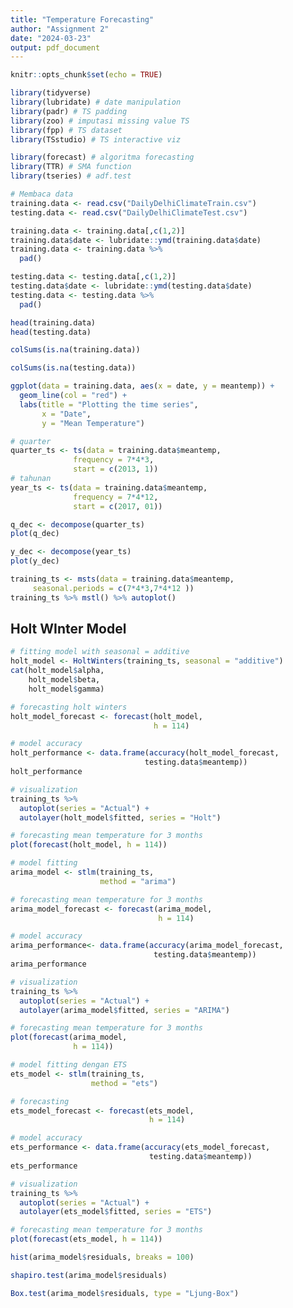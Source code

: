 ---
title: "Temperature Forecasting"
author: "Assignment 2"
date: "2024-03-23"
output: pdf_document
---

```{r setup, include=FALSE}
knitr::opts_chunk$set(echo = TRUE)
```

```{r}
library(tidyverse)
library(lubridate) # date manipulation
library(padr) # TS padding
library(zoo) # imputasi missing value TS
library(fpp) # TS dataset
library(TSstudio) # TS interactive viz

library(forecast) # algoritma forecasting
library(TTR) # SMA function
library(tseries) # adf.test
```

```{r}
# Membaca data
training.data <- read.csv("DailyDelhiClimateTrain.csv")
testing.data <- read.csv("DailyDelhiClimateTest.csv")

training.data <- training.data[,c(1,2)]
training.data$date <- lubridate::ymd(training.data$date)
training.data <- training.data %>%
  pad()

testing.data <- testing.data[,c(1,2)]
testing.data$date <- lubridate::ymd(testing.data$date)
testing.data <- testing.data %>%
  pad()
```
```{r}
head(training.data)
head(testing.data)
```

```{r}
colSums(is.na(training.data))
```

```{r}
colSums(is.na(testing.data))
```

```{r}
ggplot(data = training.data, aes(x = date, y = meantemp)) +
  geom_line(col = "red") +
  labs(title = "Plotting the time series",
       x = "Date",
       y = "Mean Temperature")
```


```{r}
# quarter
quarter_ts <- ts(data = training.data$meantemp,
              frequency = 7*4*3,
              start = c(2013, 1))
# tahunan
year_ts <- ts(data = training.data$meantemp,
              frequency = 7*4*12,
              start = c(2017, 01))
```


```{r}
q_dec <- decompose(quarter_ts)
plot(q_dec)
```


```{r}
y_dec <- decompose(year_ts)
plot(y_dec)
```


```{r}
training_ts <- msts(data = training.data$meantemp,
     seasonal.periods = c(7*4*3,7*4*12 ))
training_ts %>% mstl() %>% autoplot()
```

## Holt WInter Model

```{r}
# fitting model with seasonal = additive
holt_model <- HoltWinters(training_ts, seasonal = "additive")
cat(holt_model$alpha, 
    holt_model$beta, 
    holt_model$gamma)
```


```{r}
# forecasting holt winters
holt_model_forecast <- forecast(holt_model, 
                                h = 114)

# model accuracy
holt_performance <- data.frame(accuracy(holt_model_forecast, 
                              testing.data$meantemp))
holt_performance
```


```{r}
# visualization
training_ts %>% 
  autoplot(series = "Actual") +
  autolayer(holt_model$fitted, series = "Holt")
```


```{r}
# forecasting mean temperature for 3 months
plot(forecast(holt_model, h = 114))
```



```{r}
# model fitting
arima_model <- stlm(training_ts, 
                    method = "arima")

# forecasting mean temperature for 3 months
arima_model_forecast <- forecast(arima_model, 
                                 h = 114)

# model accuracy
arima_performance<- data.frame(accuracy(arima_model_forecast, 
                                testing.data$meantemp))
arima_performance
```


```{r}
# visualization
training_ts %>% 
  autoplot(series = "Actual") +
  autolayer(arima_model$fitted, series = "ARIMA")
```

```{r}
# forecasting mean temperature for 3 months
plot(forecast(arima_model, 
              h = 114))
```

```{r}
# model fitting dengan ETS
ets_model <- stlm(training_ts, 
                  method = "ets")

# forecasting
ets_model_forecast <- forecast(ets_model, 
                               h = 114)

# model accuracy
ets_performance <- data.frame(accuracy(ets_model_forecast, 
                               testing.data$meantemp))
ets_performance
```


```{r}
# visualization
training_ts %>% 
  autoplot(series = "Actual") +
  autolayer(ets_model$fitted, series = "ETS")
```


```{r}
# forecasting mean temperature for 3 months
plot(forecast(ets_model, h = 114))
```


```{r}
hist(arima_model$residuals, breaks = 100)
```

```{r}
shapiro.test(arima_model$residuals)
```

```{r}
Box.test(arima_model$residuals, type = "Ljung-Box")
```













